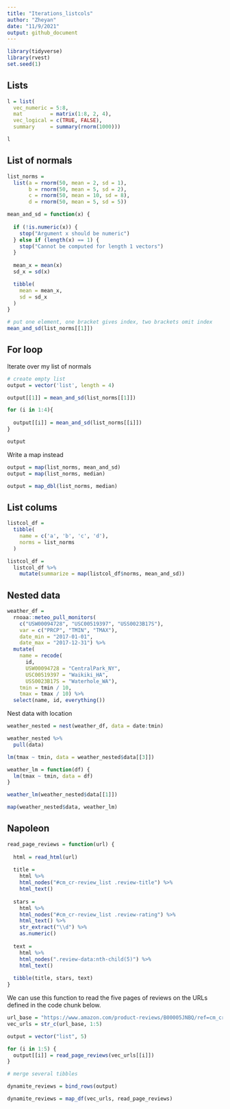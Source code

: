 ```yaml
---
title: "Iterations_listcols"
author: "Zheyan"
date: "11/9/2021"
output: github_document
---
```


```r
library(tidyverse)
library(rvest)
set.seed(1)
```

## Lists

```r
l = list(
  vec_numeric = 5:8,
  mat         = matrix(1:8, 2, 4),
  vec_logical = c(TRUE, FALSE),
  summary     = summary(rnorm(1000)))

l
```

## List of normals



```r
list_norms = 
  list(a = rnorm(50, mean = 2, sd = 1),
       b = rnorm(50, mean = 5, sd = 2),
       c = rnorm(50, mean = 10, sd = 8),
       d = rnorm(50, mean = 5, sd = 5))

mean_and_sd = function(x) {
  
  if (!is.numeric(x)) {
    stop("Argument x should be numeric")
  } else if (length(x) == 1) {
    stop("Cannot be computed for length 1 vectors")
  }
  
  mean_x = mean(x)
  sd_x = sd(x)

  tibble(
    mean = mean_x, 
    sd = sd_x
  )
}

# put one element, one bracket gives index, two brackets omit index
mean_and_sd(list_norms[[1]])

```

## For loop

Iterate over my list of normals

```r
# create empty list
output = vector('list', length = 4)

output[[1]] = mean_and_sd(list_norms[[1]])

for (i in 1:4){
  
  output[[i]] = mean_and_sd(list_norms[[i]])
}

output

```

Write a map instead

```r
output = map(list_norms, mean_and_sd)
output = map(list_norms, median)

output = map_dbl(list_norms, median)
```


## List colums

```r
listcol_df = 
  tibble(
    name = c('a', 'b', 'c', 'd'),
    norms = list_norms
  )

listcol_df = 
  listcol_df %>% 
    mutate(summarize = map(listcol_df$norms, mean_and_sd))

```



## Nested data

```r
weather_df = 
  rnoaa::meteo_pull_monitors(
    c("USW00094728", "USC00519397", "USS0023B17S"),
    var = c("PRCP", "TMIN", "TMAX"), 
    date_min = "2017-01-01",
    date_max = "2017-12-31") %>%
  mutate(
    name = recode(
      id, 
      USW00094728 = "CentralPark_NY", 
      USC00519397 = "Waikiki_HA",
      USS0023B17S = "Waterhole_WA"),
    tmin = tmin / 10,
    tmax = tmax / 10) %>%
  select(name, id, everything())
```

Nest data with location

```r
weather_nested = nest(weather_df, data = date:tmin)

weather_nested %>% 
  pull(data)

lm(tmax ~ tmin, data = weather_nested$data[[3]])

weather_lm = function(df) {
  lm(tmax ~ tmin, data = df)
}

weather_lm(weather_nested$data[[1]])

map(weather_nested$data, weather_lm)
```


## Napoleon



```r
read_page_reviews = function(url) {
  
  html = read_html(url)
  
  title = 
    html %>%
    html_nodes("#cm_cr-review_list .review-title") %>%
    html_text()
  
  stars = 
    html %>%
    html_nodes("#cm_cr-review_list .review-rating") %>%
    html_text() %>%
    str_extract("\\d") %>%
    as.numeric()
  
  text = 
    html %>%
    html_nodes(".review-data:nth-child(5)") %>%
    html_text()
  
  tibble(title, stars, text)
}
```


We can use this function to read the five pages of reviews on the URLs defined in the code chunk below.

```r
url_base = "https://www.amazon.com/product-reviews/B00005JNBQ/ref=cm_cr_arp_d_viewopt_rvwer?ie=UTF8&reviewerType=avp_only_reviews&sortBy=recent&pageNumber="
vec_urls = str_c(url_base, 1:5)
```

```r
output = vector("list", 5)

for (i in 1:5) {
  output[[i]] = read_page_reviews(vec_urls[[i]])
}

# merge several tibbles

dynamite_reviews = bind_rows(output)

dynamite_reviews = map_df(vec_urls, read_page_reviews)
```






